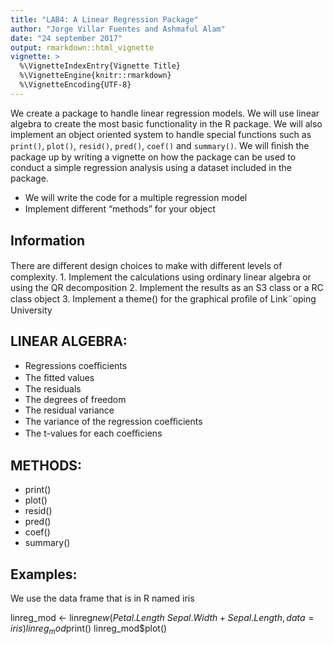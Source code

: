 ---
title: "LAB4: A Linear Regression Package"
author: "Jorge Villar Fuentes and Ashmaful Alam"
date: "24 september 2017"
output: rmarkdown::html_vignette
vignette: >
  %\VignetteIndexEntry{Vignette Title}
  %\VignetteEngine{knitr::rmarkdown}
  %\VignetteEncoding{UTF-8}
---

We create a package to handle linear regression models. We will use linear algebra to create the most basic functionality in the R package. We will also implement an object oriented system to handle special functions such as `print()`, `plot()`, `resid()`, `pred()`, `coef()` and `summary()`. We will ﬁnish the package up by writing a vignette on how the package can be used to conduct a simple regression analysis using a dataset included in the package.

- We will write the code for a multiple regression model
- Implement diﬀerent “methods” for your object

## Information

There are diﬀerent design choices to make with diﬀerent levels of complexity.
1. Implement the calculations using ordinary linear algebra or using the QR decomposition
2. Implement the results as an S3 class or a RC class object
3. Implement a theme() for the graphical proﬁle of Link¨oping University


## LINEAR ALGEBRA:

- Regressions coeﬃcients
- The ﬁtted values
- The residuals
- The degrees of freedom
- The residual variance
- The variance of the regression coeﬃcients
- The t-values for each coeﬃciens


## METHODS:


- print()
- plot()
- resid()
- pred()
- coef()
- summary()

## Examples:

We use the data frame that is in R named iris

linreg_mod <- linreg$new(Petal.Length~Sepal.Width+Sepal.Length, data=iris)
linreg_mod$print()
linreg_mod$plot()

